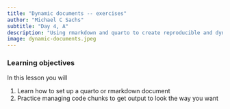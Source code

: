 ```yaml
---
title: "Dynamic documents -- exercises"
author: "Michael C Sachs"
subtitle: "Day 4, A"
description: "Using rmarkdown and quarto to create reproducible and dynamic documents for reporting statistical analyses"
image: dynamic-documents.jpeg
---
```



### Learning objectives {.alert .alert-success}

In this lesson you will 

1. Learn how to set up a quarto or rmarkdown document
2. Practice managing code chunks to get output to look the way you want